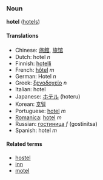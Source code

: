 ===Noun===
'''hotel''' ([[hotels]])

====Translations====
*Chinese: [[旅館]], [[旅馆]]
*Dutch: hotel ''n''
*Finnish: [[hotelli]]
*French: [[hôtel]] ''m''
*German: Hotel ''n''
*Greek: [[ξενοδοχείο]] ''n''
*Italian: hotel
*Japanese: [[ホテル]] (hoteru)
*Korean: [[호텔]]
*Portuguese: [[hotel]] ''m''
*[[Romanica]]: [[hotel]] ''m''
*Russian: [[гостиница]] ''f'' (gostinitsa)
*Spanish: hotel ''m''

====Related terms====
*[[hostel]]
*[[inn]]
*[[motel]]